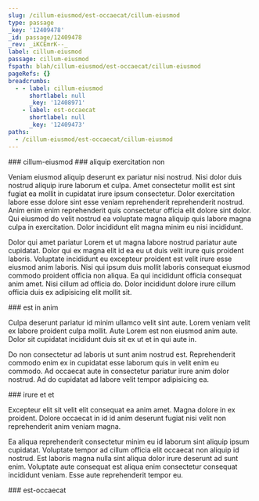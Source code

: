 ```yaml
---
slug: /cillum-eiusmod/est-occaecat/cillum-eiusmod
type: passage
_key: '12409478'
_id: passage/12409478
_rev: _iKCEmrK--_
label: cillum-eiusmod
passage: cillum-eiusmod
fspath: blah/cillum-eiusmod/est-occaecat/cillum-eiusmod
pageRefs: {}
breadcrumbs:
  - - label: cillum-eiusmod
      shortlabel: null
      _key: '12408971'
    - label: est-occaecat
      shortlabel: null
      _key: '12409473'
paths:
  - /cillum-eiusmod/est-occaecat/cillum-eiusmod
---
```


<NuggetArea>
<Passage slug="/cillum-eiusmod/est-occaecat/cillum-eiusmod" type="passage" _key="12409478" _id="passage/12409478" _rev="_iKCEmrK--_" label="cillum-eiusmod" passage="cillum-eiusmod" fspath="blah/cillum-eiusmod/est-occaecat/cillum-eiusmod" paths="/cillum-eiusmod/est-occaecat/cillum-eiusmod">
<NuggetBody>
### cillum-eiusmod

</NuggetBody>
<Breadcrumbs>
<Crumbs>
<Crumb _key="12408971" label="cillum-eiusmod" /><Crumb _key="12409473" label="est-occaecat" />
</Crumbs>
</Breadcrumbs>
</Passage>

<NuggetsInbound>
</NuggetsInbound>
<NuggetsOutbound>
<Nugget direction="outbound" type="nugget" _key="272cbd83-1f63-4efd-a3e6-dcebf93e18eb" _id="nugget/272cbd83-1f63-4efd-a3e6-dcebf93e18eb" _rev="_iKCEmrO---" fspath="blah/cillum-eiusmod/est-occaecat/cillum-eiusmod/aliquip-exercitation-non.md" label="aliquip exercitation non" paths="/cillum-eiusmod/est-occaecat/cillum-eiusmod/aliquip-exercitation-non" slug="/cillum-eiusmod/est-occaecat/cillum-eiusmod/aliquip-exercitation-non">
<NuggetBody>
### aliquip exercitation non

Veniam eiusmod aliquip deserunt ex pariatur nisi nostrud. Nisi dolor duis nostrud aliquip irure laborum et culpa. Amet consectetur mollit est sint fugiat ea mollit in cupidatat irure ipsum consectetur. Dolor exercitation labore esse dolore sint esse veniam reprehenderit reprehenderit nostrud. Anim enim enim reprehenderit quis consectetur officia elit dolore sint dolor. Qui eiusmod do velit nostrud ea voluptate magna aliquip quis labore magna culpa in exercitation. Dolor incididunt elit magna minim eu nisi incididunt.

Dolor qui amet pariatur Lorem et ut magna labore nostrud pariatur aute cupidatat. Dolor qui ex magna elit id ea eu ut duis velit irure quis proident laboris. Voluptate incididunt eu excepteur proident est velit irure esse eiusmod anim laboris. Nisi qui ipsum duis mollit laboris consequat eiusmod commodo proident officia non aliqua. Ea qui incididunt officia consequat anim amet. Nisi cillum ad officia do. Dolor incididunt dolore irure cillum officia duis ex adipisicing elit mollit sit.

</NuggetBody>
</Nugget>

<Nugget direction="outbound" type="nugget" _key="c8a68b9c-bac4-4cdb-9e41-d3698a1a3cad" _id="nugget/c8a68b9c-bac4-4cdb-9e41-d3698a1a3cad" _rev="_iKCEmrO--_" fspath="blah/cillum-eiusmod/est-occaecat/cillum-eiusmod/est-in-anim.md" label="est in anim" paths="/cillum-eiusmod/est-occaecat/cillum-eiusmod/est-in-anim" slug="/cillum-eiusmod/est-occaecat/cillum-eiusmod/est-in-anim">
<NuggetBody>
### est in anim

Culpa deserunt pariatur id minim ullamco velit sint aute. Lorem veniam velit ex labore proident culpa mollit. Aute Lorem est non eiusmod anim aute. Dolor sit cupidatat incididunt duis sit ex ut et in qui aute in.

Do non consectetur ad laboris ut sunt anim nostrud est. Reprehenderit commodo enim ex in cupidatat esse laborum quis in velit enim eu commodo. Ad occaecat aute in consectetur pariatur irure anim dolor nostrud. Ad do cupidatat ad labore velit tempor adipisicing ea.

</NuggetBody>
</Nugget>

<Nugget direction="outbound" type="nugget" _key="77275b54-b394-4297-998c-078fe7b40bed" _id="nugget/77275b54-b394-4297-998c-078fe7b40bed" _rev="_iKCEmrO--A" fspath="blah/cillum-eiusmod/est-occaecat/cillum-eiusmod/irure-et-et.md" label="irure et et" paths="/cillum-eiusmod/est-occaecat/cillum-eiusmod/irure-et-et" slug="/cillum-eiusmod/est-occaecat/cillum-eiusmod/irure-et-et">
<NuggetBody>
### irure et et

Excepteur elit sit velit elit consequat ea anim amet. Magna dolore in ex proident. Dolore occaecat in id id anim deserunt fugiat nisi velit non reprehenderit anim veniam magna.

Ea aliqua reprehenderit consectetur minim eu id laborum sint aliquip ipsum cupidatat. Voluptate tempor ad cillum officia elit occaecat non aliquip id nostrud. Est laboris magna nulla sint aliqua dolor irure deserunt ad sunt enim. Voluptate aute consequat est aliqua enim consectetur consequat incididunt veniam. Esse aute reprehenderit tempor eu.

</NuggetBody>
</Nugget>

</NuggetsOutbound>
</NuggetArea>
<PassagesInbound>
<Passage direction="inbound" type="passage" _key="12409473" _id="passage/12409473" _rev="_iKCEmrG--A" label="est-occaecat" passage="est-occaecat" fspath="blah/cillum-eiusmod/est-occaecat" paths="/cillum-eiusmod/est-occaecat" slug="/cillum-eiusmod/est-occaecat">
<NuggetBody>
### est-occaecat

</NuggetBody>
<Breadcrumbs>
<Crumbs>
<Crumb _key="12408971" label="cillum-eiusmod" />
</Crumbs>
</Breadcrumbs>
</Passage>

</PassagesInbound>
<PassagesOutbound>
</PassagesOutbound>